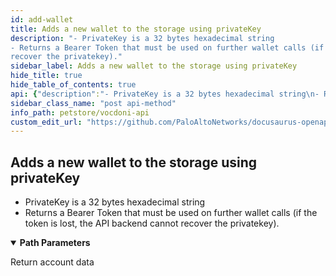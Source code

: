 ```yaml
---
id: add-wallet
title: Adds a new wallet to the storage using privateKey
description: "- PrivateKey is a 32 bytes hexadecimal string
- Returns a Bearer Token that must be used on further wallet calls (if the token is lost, the API backend cannot
recover the privatekey)."
sidebar_label: Adds a new wallet to the storage using privateKey
hide_title: true
hide_table_of_contents: true
api: {"description":"- PrivateKey is a 32 bytes hexadecimal string\n- Returns a Bearer Token that must be used on further wallet calls (if the token is lost, the API backend cannot\nrecover the privatekey).","operationId":"addWallet","tags":["wallet"],"parameters":[{"name":"privateKey","in":"path","description":"32 bytes hexadecimal string","required":true,"schema":{"type":"string","example":"E9873D79C6D87DC0FB6A5778633389F4453213303DA61F20BD67FC233AA33262"}}],"responses":{"200":{"description":"Return account data","content":{"application/json":{"example":"{\n  \"todo\": \"object\"\n}"}}}},"method":"post","path":"/wallet/add/{privateKey}","servers":[{"url":"https://api.vocdoni.io/version/v3"}],"security":[{"bearerAuth":[]}],"securitySchemes":{"bearerAuth":{"type":"http","scheme":"bearer"}},"info":{"version":"2.0.0","title":"Vocdoni API","license":{"name":"MIT"},"description":"**Goals and Objectives:** The Vocdoni API is meant to be the entry point for external integrators to add voting capabilities to an existing  CRM, customer base and product experience. The API should act as a satellite that facilitates creating votes using  Vocdoni, without the hassle of learning a deep platform."},"postman":{"name":"Adds a new wallet to the storage using privateKey","description":{"content":"- PrivateKey is a 32 bytes hexadecimal string\n- Returns a Bearer Token that must be used on further wallet calls (if the token is lost, the API backend cannot\nrecover the privatekey).","type":"text/plain"},"url":{"path":["wallet","add",":privateKey"],"host":["{{baseUrl}}"],"query":[],"variable":[{"disabled":false,"description":{"content":"(Required) 32 bytes hexadecimal string","type":"text/plain"},"type":"any","value":"","key":"privateKey"}]},"header":[{"key":"Accept","value":"application/json"}],"method":"POST"}}
sidebar_class_name: "post api-method"
info_path: petstore/vocdoni-api
custom_edit_url: "https://github.com/PaloAltoNetworks/docusaurus-openapi-docs/issues/new?labels=documentation&template=documentation_problem.md&title=[Documentation] Requesting changes to 'Adds a new wallet to the storage using privateKey' (add-wallet)"
---
```



## Adds a new wallet to the storage using privateKey



- PrivateKey is a 32 bytes hexadecimal string
- Returns a Bearer Token that must be used on further wallet calls (if the token is lost, the API backend cannot
recover the privatekey).

<details style={{"marginBottom":"1rem"}} data-collapsed={false} open={true}><summary style={{}}><strong>Path Parameters</strong></summary><div><ul><ParamsItem className={"paramsItem"} param={{"name":"privateKey","in":"path","description":"32 bytes hexadecimal string","required":true,"schema":{"type":"string","example":"E9873D79C6D87DC0FB6A5778633389F4453213303DA61F20BD67FC233AA33262"}}}></ParamsItem></ul></div></details><div><ApiTabs><TabItem label={"200"} value={"200"}><div>

Return account data

</div><div><MimeTabs schemaType={"response"}><TabItem label={"application/json"} value={"application/json"}><SchemaTabs><TabItem label={"Example"} value={"Example"}><ResponseSamples responseExample={"{\n  \"todo\": \"object\"\n}"} language={"json"}></ResponseSamples></TabItem></SchemaTabs></TabItem></MimeTabs></div></TabItem></ApiTabs></div>